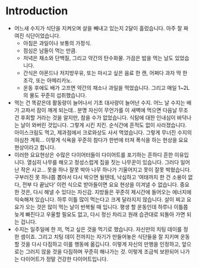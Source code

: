 # Introduction

- 어느새 수지가 식단을 지켜오며 살을 빼내고 있는지 2달이 흘렀습니다. 아주 잘 짜여진 식단이었습니다.
  - 아침은 과일이나 보통의 가정식.
  - 점심은 남들이 먹는 만큼.
  - 저녁은 채소와 단백질, 그리고 약간의 탄수화물. 가끔은 밥을 먹는 날도 있었습니다.
  - 간식은 아몬드나 저지방우유, 또는 마시고 싶은 음료 한 캔, 어쩌다 과자 딱 한 조각, 또는 아메리카노.
  - 운동 후에도 배가 고프면 약간의 채소나 과일을 먹었습니다. 그리고 매일 1~2L의 물도 꾸준히 섭취했습니다.
- 먹는 건 똑같은데 활동량이 늘어나서 기초 대사량이 늘어난 수지. 어느 날 수지는 배가 고파서 잠이 깨게 되는데.. 분명 자신이 무언가를 이 새벽에 먹으면 다음날 무조건 후회할 거라는 것을 알지만, 참을 수가 없었습니다. 식탐에 대한 인내심이 바닥나는 날이 와버린 것입니다. 그렇게 시킨 치킨. 순식간에 흔적도 없이 사라졌습니다. 아이스크림도 먹고, 제과점에서 크로와상도 사서 먹었습니다. 그렇게 무너진 수지의 야심찬 계획… 이렇게 식욕을 꾸준히 참다가 한번에 터져 폭식을 하는 현상을 요요현상이라고 합니다.
- 이러한 요요현상은 수많은 다이어터들이 다이어트를 포기하는 흔하디 흔한 이유입니다. 열심히 나무를 해오고 정성스럽게 집을 짓는 나무꾼이 있습니다. 그러다 일어난 작은 사고… 못을 하나 잘못 박아 나무 하나가 기울어지고 못이 잘못 박혔습니다. 구부러진 못 하나쯤 뽑아서 다시 박으면 될텐데, 낙심하고 ‘여태까지 한 건 소용이 없다, 전부 다 끝났다’ 이런 식으로 받아들이면 요요 현상을 이겨낼 수 없습니다. 중요한 것은, 다시 해낼 수 있다는 자신감. 지방들은 꾸준히 제시간에 들어오는 에너지에 익숙해져 있습니다. 하루 이틀 많이 먹는다고 크게 달라지지 않습니다. 살이 찌고 요요가 오는 것은 많이 먹는 날이 반복될 때 입니다. 평생 할 운동인데 하루나 이틀쯤 늦게 빠진다고 우울할 필요도 없고, 다시 정신 차리고 원래 습관대로 되돌아 가면 되는 겁니다.
- 수지는 일주일에 한 끼, 먹고 싶은 것을 먹기로 했습니다. 자신만의 치팅 데이를 정한 셈이죠. 그리고 치팅 데이 전까지는 자기가 만들어놓은 식단들을 잘 지키며 운동할 것을 다시 다짐하고 이를 행동에 옮깁니다. 이렇게 자신의 만행을 인정하고, 앞으로는 그러지 않을 것을 다짐하며 꾸준히 해나가는 것. 이렇게 조금씩 보완되어 나가는 다이어트가 정말 건강한 다이어트입니다.
